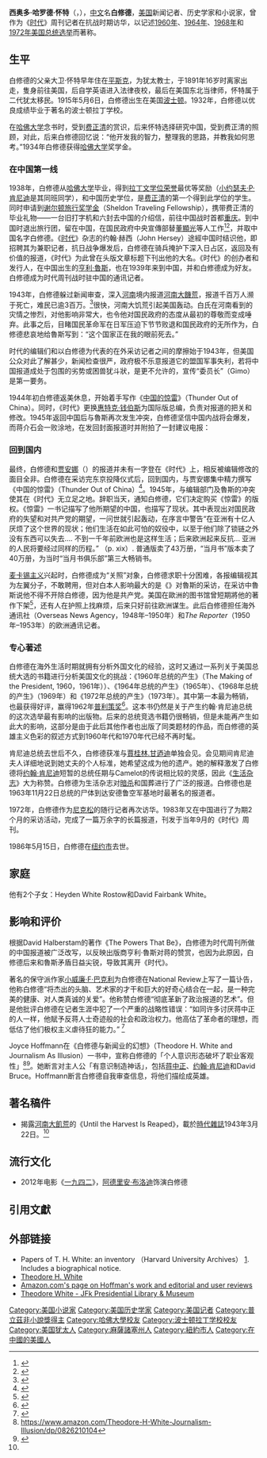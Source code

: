 {{Refimprove|time=2014-12-29T06:01:04+00:00}}
{{Infobox journalist
| name        = 白修德<br>Theodore Harold White
| image       = 白修德（右）与时代杂志老板卢斯.jpg
| caption     = 白修德（右）与时代杂志老板卢斯
| birthname   =  
| birth_date  = 1915年5月6日
| birth_place = {{US}}[[波士顿|波士顿]]
| death_date  = {{death date and age|1986|5|9|1915|5|6|}}
| death_place = {{US}}[[纽约市|纽约市]]
| education   = [[哈佛大学|哈佛大学]]
| occupation  = 新闻记者
| alias       = 
| title       = 
| family      = 
| spouse      = 
| domesticpartner =
| children    = Heyden White Rostow 和David Fairbank White
| relatives   = 
| ethnic      = 
| religion    = 
| salary      = 
| networth    = 
| credits     = [[普利策|普利策]]新闻奖获奖人
| agent       = 
| URL         = 
}}
'''西奥多·哈罗德·怀特'''（{{lang-en|'''Theodore Harold White'''}}，{{bd|1915年|5月6日|1986年|5月9日}}），[[中文|中文]]名'''白修德'''，[[美国|美国]]新闻记者、历史学家和小说家，曾作为《[[時代雜誌|时代]]》周刊记者在抗战时期访华，以记述[[1960年美国总统选举|1960年]]、[[1964年美国总统选举|1964年]]、[[1968年美国总统选举|1968年]]和[[1972年美国总统选举|1972年美国总统选举]]而著称。

==生平==
白修德的父亲大卫·怀特早年住在[[平斯克|平斯克]]，为犹太教士，于1891年16岁时离家出走，隻身前往美国，后自学英语进入法律夜校，最后在美国东北当律师，怀特属于二代犹太移民。1915年5月6日，白修德出生在美国[[波士顿|波士顿]]。1932年，白修德以优良成绩毕业于著名的波士顿拉丁学校。

在[[哈佛大学|哈佛大学]]念书时，受到[[费正清|费正清]]的赏识，后来怀特选择研究中国，受到费正清的照顾，对此，后来白修德回忆说：“他开发我的智力，整理我的思路，并教我如何思考。”1934年白修德获得[[哈佛大学|哈佛大学]]奖学金。
 
===在中国第一线===
1938年，白修德从[[哈佛大学|哈佛大学]]毕业，得到[[拉丁文学位荣誉|拉丁文学位荣誉]]最优等奖励（[[小约瑟夫·P·肯尼迪|小约瑟夫·P·肯尼迪]]是其同班同学），和中国历史学位，是[[费正清|费正清]]的第一个得到此学位的学生。同时申请到[[谢尔顿旅行奖学金|谢尔顿旅行奖学金]]（Sheldon Traveling Fellowship），携带费正清的毕业礼物——一台旧打字机和六封去中国的介绍信，前往中国战时首都[[重庆|重庆]]。到中国时退出旅行团，留在中国，在国民政府中央宣傳部替[[董顯光|董顯光]]等人工作<ref name="董顯光2014">{{cite book|author=董顯光|title=董顯光自傳: 報人、外交家與傳道者的傳奇|url=http://books.google.com/books?id=fMLTBAAAQBAJ&pg=PT158|date=1 October 2014|publisher=獨立作家|isbn=978-986-5729-23-3|pages=158–159}}</ref><ref name="經盛鴻2011">{{cite book|author=經盛鴻|title=西方記者筆下的南京大屠殺（下）|url=http://books.google.com/books?id=4dhKAQAAQBAJ&pg=PA128|date=1 December 2011|publisher=獨立作家－新銳文創|isbn=978-986-6094-21-7|page=128}}</ref>，并取中国名字白修德。《[[時代_(雜誌)|时代]]》杂志的约翰·赫西（John Hersey）途經中国时结识他，即招聘其为兼职记者，抗日战争爆发后，白修德在骑兵掩护下深入日占区，返回及有价值的报道，《时代》为此曾在头版文章标题下刊出他的大名。《时代》的创办者和发行人，在中国出生的[[亨利·魯斯|亨利·魯斯]]，也在1939年来到中国，并和白修德成为好友。白修德成为时代周刊战时驻中国的通讯记者。

1943年，白修德躲过新闻审查，深入[[河南|河南]]境内报道[[1942年河南饥荒|河南大饑荒]]，报道千百万人濒于死亡，难民已逾3百万。<ref name="Time1943">{{cite magazine 
| last = White | first = Theodore Harold
| title = ''Until the Harvest Is Reaped'' 
| url = http://content.time.com/time/subscriber/article/0,33009,796097,00.html
| magazine = 《[[時代雜誌|時代雜誌]]》
| date = 1943-03-22
| page = 19}}</ref>很快，河南大饥荒引起美国轰动。白氏在河南看到的灾情之惨烈，对他影响非常大，也令他对国民政府的态度从最初的尊敬而变成唾弃。此事之后，目睹国民革命军在日军压迫下节节败退和国民政府的无所作为，白修德悲哀地给魯斯写到：“这个国家正在我的眼前死去。”

时代的编辑们和以白修德为代表的在外采访记者之间的摩擦始于1943年，但美国公众对此了解甚少，新闻检查很严，政府极不乐意报道它的盟国军事失利，若将中国报道成处于包围的劣势或困兽犹斗狀，是更不允许的，宣传“委员长”（Gimo）是第一要务。

1944年初白修德返美休息，开始着手写作《[[中国的惊雷|中国的惊雷]]》（Thunder Out of China）。同时，《时代》更换[[惠特克·钱伯斯|惠特克·钱伯斯]]为国际版总编，负责对报道的把关和修改。1945年返回中国后与魯斯再次发生冲突，白修德坚信中国内战将会爆发，而蒋介石会一败涂地，在发回封面报道时并附拍了一封建议电报：
{{quote|
如果《时代》有限公司执行的是绝对的、无条件支持蒋的政策，我们就极端地损害了美国千百万读者的利益，并对中国人民犯下了罪行，他们个人主要关心的问题也是如此......我们希望看您能以公正的态度，毫不偏颇地搜集事实。这一悲剧足使您采取这个态度，雅各比和我视此报道为一个试金石......我们认为我们杂志应当是超党派的，应朝民主与和平解决方案这一中间道路，如果事情不是这么解决的，我们就考虑将此信作为我们脱离杂志的声明，并请解除我们现行的任务，使我们能够回来至少在主编面前最后解决我们的身份以及我们对于中国的政策问题。<ref>[美]《媒介与权势》，（The Power That Be），哈姆斯塔姆等著，尹向泽等译，国际文化出版公司，2006，ISBN 7-80173-272-3.</ref>
}}

===回到国内===
最终，白修德和[[贾安娜|贾安娜]]（{{lang-en|Annalee Jacoby}}）的报道并未有一字登在《时代》上，相反被编辑修改的面目全非。白修德在采访完东京投降仪式后，回到国内，与贾安娜集中精力撰写《中国的惊雷》（Thunder Out of China）<ref name="WhiteJacoby2009">{{cite book|author1=Theodore H. White|author2=Annalee Jacoby|title=''Thunder Out Of China''|url=http://books.google.com/books?id=ipdPd6kY7XwC|date=1946年 | publisher=Da Capo Press| isbn=978-0306801280}}{{en}}</ref>。1945年，与编辑部门及魯斯的冲突使其在《时代》无立足之地。辞职当天，{{link-en|當月讀物俱樂部|Book of the Month Club}}通知白修德，它们决定购买《惊雷》的版权。《惊雷》一书记描写了他所期望的中国，也描写了现状。其中表现出对国民政府的失望和对共产党的期望，一问世就引起轰动，在序言中警告“在亚洲有十亿人厌烦了这个世界的现状；他们生活在如此可怕的奴役中，以至于他们除了锁链之外没有东西可以失去.... 不到一千年前欧洲也是这样生活；后来欧洲起来反抗... 亚洲的人民将要经过同样的历程。” （p. xix）. 普通版卖了43万册，“当月书”版本卖了40万册，为当时“当月书俱乐部”第三大畅销书。

[[麦卡锡主义|麦卡锡主义]]兴起时，白修德成为“关照”对象，白修德求职十分困难，各报编辑视其为左翼分子，不敢聘用，但对白本人影响最大的是《{{le|圣路易邮讯电讯报|St. Louis Post-Dispatch}}》对魯斯的采访，在采访中魯斯说他不得不开除白修德，因为他是共产党。美国在歐洲的图书馆曾短期將他的著作下架<ref name="Hoffmann1995">{{cite book|author=Joyce Hoffmann|title=Theodore H. White and Journalism as Illusion|url=http://books.google.com/books?id=8mUjkcgqaSoC&pg=PA74|year=1995|publisher=University of Missouri Press| isbn=978-0-8262-1010-4|page=74}}</ref>，还有人在护照上找麻烦，后来只好前往欧洲谋生。此后白修德担任海外通讯社（Overseas News Agency，1948年–1950年）和''The Reporter''（1950年–1953年）的欧洲通讯记者。

===专心著述===
白修德在海外生活时期就拥有分析外国文化的经验，这时又通过一系列关于美国总统大选的书籍进行分析美国文化的挑战：《1960年总统的产生》（The Making of the President, 1960，1961年））、《1964年总统的产生》（1965年）、《1968年总统的产生》（1969年）和《1972年总统的产生》（1973年）。其中第一本最为畅销，也最获得好评，赢得1962年[[普利策奖|普利策奖]]<ref Name="Pulitzer">{{cite web  | title =Pulitzer Prize Winners: General Non-Fiction  | work =  | publisher =pulitzer.org  | date =  | url =http://www.pulitzer.org/  | format =web  | doi =  | accessdate =2008-02-28| archive-date =2008-02-24  | archive-url =https://web.archive.org/web/20080224184433/http://www.pulitzer.org/  | dead-url =no  }}</ref>。这本书仍然是关于产生约翰·肯尼迪总统的这次选举最有影响的出版物。后来的总统竞选书籍仍很畅销，但是未能再产生如此大的影响，这部分是由于此后其他作者也出版了同类题材的作品，而白修德的英雄主义色彩的叙述方式到1960年代和1970年代已经不再时髦。

肯尼迪总统去世后不久，白修德获准与[[杰奎琳·肯尼迪|賈桂林.甘迺迪]]单独会见。会见期间肯尼迪夫人详细地说到她丈夫的个人标准，她希望这成为他的遗产。她的解释激发了白修德将[[约翰·肯尼迪|约翰·肯尼迪]]短暂的总统任期与Camelot的传说相比较的灵感，因此《[[生活_(杂志)|生活杂志]]》大为称赞。白修德为生活杂志对[[肯尼迪遇刺案|暗杀]]和国葬进行了广泛的报道。白修德也是1963年11月22日总统的尸体到达安德鲁空军基地时最著名的报道者。

1972年，白修德作为[[尼克松|尼克松]]的随行记者再次访华。1983年又在中国进行了为期2个月的采访活动，完成了一篇万余字的长篇报道，刊发于当年9月的《时代》周刊。

1986年5月15日，白修德在[[纽约市|纽约市]]去世。

==家庭==
他有2个子女：Heyden White Rostow和David Fairbank White。

==影响和评价==
根据David Halberstam的著作《The Powers That Be》，白修德为时代周刊所做的中国报道被广泛改写，以反映出版商亨利·魯斯对蒋的赞赏，也因为此原因，白修德后来和魯斯矛盾日益尖锐，导致其离开《时代》。 

著名的保守派作家[[小威廉·F·巴克利|小威廉·F·巴克利]]为白修德在National Review上写了一篇讣告，他称白修德“将杰出的头脑、艺术家的才干和巨大的好奇心结合在一起，是一种完美的健康、对人类真诚的关爱”。他称赞白修德“彻底革新了政治报道的艺术”。但是他批评白修德在记者生涯中犯了一个严重的战略性错误：“如同许多讨厌蒋中正的人一样，他賦予反蒋人士奇迹般的社会和政治权力。他高估了革命者的理想，而低估了他们极权主义虐待狂的能力。” <ref name="BridgesKimball2013">{{cite book
|author1=Linda Bridges|author2=Roger Kimball
|title=''Athwart History: Half a Century of Polemics, Animadversions, and Illuminations: A William F. Buckley Jr. Omnibus''
| url=https://books.google.com/books?id=MiXbOIV8x0QC&pg=PT399
|date=10 October 2013|publisher=Encounter Books|isbn=978-1-59403-508-1|page=399}}{{en}}</ref>

Joyce Hoffmann在《白修德与新闻业的幻想》（Theodore H. White and Journalism As Illusion）一书中，宣称白修德的「个人意识形态破坏了职业客观性」<ref>https://www.amazon.com/Theodore-H-White-Journalism-Illusion/dp/0826210104</ref><ref>{{Cite web|url=https://books.google.com/books?id=8mUjkcgqaSoC&pg=PA34|title=Theodore H. White and Journalism as Illusion|first=Joyce|last=Hoffmann|date=1995年3月3日|publisher=University of Missouri Press|via=Google Books}}</ref>。她断言对主人公「有意识制造神话」，包括[[蒋中正|蒋中正]]、[[约翰·肯尼迪|约翰·肯尼迪]]和David Bruce。Hoffmann断言白修德自我审查信息，将他们描绘成英雄。

==著名稿件==
*揭露[[河南大飢荒|河南大飢荒]]的《Until the Harvest Is Reaped》，載於[[時代雜誌|時代雜誌]]1943年3月22日。<ref name="Time1943"/>

== 流行文化 ==
*2012年电影《[[一九四二|一九四二]]》，[[阿德里安·布洛迪|阿德里安·布洛迪]]饰演白修德

==引用文獻==
<div class="references-small">
<references />
</div>

==外部链接==
* Papers of T. H. White: an inventory （Harvard University Archives） [https://web.archive.org/web/20060902190633/http://oasis.harvard.edu:10080/oasis/deliver/~hua16004]. Includes a biographical notice.
* [https://web.archive.org/web/20070519074745/http://reference.allrefer.com/encyclopedia/W/White-Th.html Theodore H. White]
* [http://www.amazon.com/exec/obidos/tg/detail/-/0826210104 Amazon.com's page on Hoffman's work and editorial and user reviews]
* [http://www.jfklibrary.org/Historical+Resources/Archives/Archives+and+Manuscripts/fa_white_theodore.htm Theodore White - JFk Presidential Library & Museum] {{Wayback|url=http://www.jfklibrary.org/Historical+Resources/Archives/Archives+and+Manuscripts/fa_white_theodore.htm |date=20060906065903 }}

{{DEFAULTSORT:White, Theodore}}

[[Category:美国小说家|Category:美国小说家]]
[[Category:美国历史学家|Category:美国历史学家]]
[[Category:美国记者|Category:美国记者]]
[[Category:普立茲非小說獎得主|Category:普立茲非小說獎得主]]
[[Category:哈佛大學校友|Category:哈佛大學校友]]
[[Category:波士顿拉丁学校校友|Category:波士顿拉丁学校校友]]
[[Category:美国犹太人|Category:美国犹太人]]
[[Category:麻薩諸塞州人|Category:麻薩諸塞州人]]
[[Category:紐約市人|Category:紐約市人]]
[[Category:在中國的美國人|Category:在中國的美國人]]